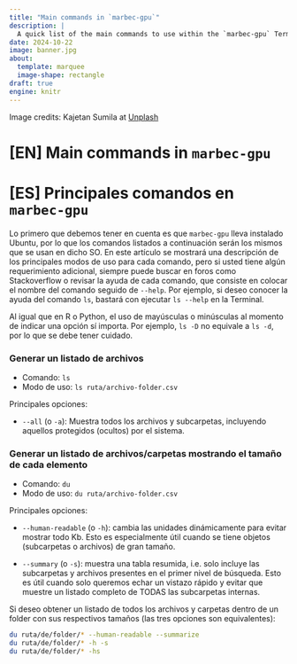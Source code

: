 ```yaml
---
title: "Main commands in `marbec-gpu`"
description: |
  A quick list of the main commands to use within the `marbec-gpu` Terminal. | Un listado rápido de los principales comandos para usar dentro de la Terminal de `marbec-gpu`.
date: 2024-10-22
image: banner.jpg
about: 
  template: marquee
  image-shape: rectangle
draft: true
engine: knitr
---
```


Image credits: Kajetan Sumila at [Unplash](https://unsplash.com/photos/black-metal-tools-on-brown-wooden-shelf-sXPR9JV270c?utm_content=creditShareLink&utm_medium=referral&utm_source=unsplash)

# \[EN\] Main commands in `marbec-gpu`

# \[ES\] Principales comandos en `marbec-gpu`

Lo primero que debemos tener en cuenta es que `marbec-gpu` lleva instalado Ubuntu, por lo que los comandos listados a continuación serán los mismos que se usan en dicho SO. En este artículo se mostrará una descripción de los principales modos de uso para cada comando, pero si usted tiene algún requerimiento adicional, siempre puede buscar en foros como Stackoverflow o revisar la ayuda de cada comando, que consiste en colocar el nombre del comando seguido de `--help`. Por ejemplo, si deseo conocer la ayuda del comando `ls`, bastará con ejecutar `ls --help` en la Terminal.

::: {.callout-note title="Mayúsculas y minúsculas"}
Al igual que en R o Python, el uso de mayúsculas o minúsculas al momento de indicar una opción sí importa. Por ejemplo, `ls -D` no equivale a `ls -d`, por lo que se debe tener cuidado.
:::

### Generar un listado de archivos

* Comando: `ls`
* Modo de uso: `ls ruta/archivo-folder.csv`

Principales opciones:

* `--all` (o `-a`): Muestra todos los archivos y subcarpetas, incluyendo aquellos protegidos (ocultos) por el sistema.

### Generar un listado de archivos/carpetas mostrando el tamaño de cada elemento

* Comando: `du`
* Modo de uso: `du ruta/archivo-folder.csv`

Principales opciones:

* `--human-readable` (o `-h`): cambia las unidades dinámicamente para evitar mostrar todo Kb. Esto es especialmente útil cuando se tiene objetos (subcarpetas o archivos) de gran tamaño.

* `--summary` (o `-s`): muestra una tabla resumida, i.e. solo incluye las subcarpetas y archivos presentes en el primer nivel de búsqueda. Esto es útil cuando solo queremos echar un vistazo rápido y evitar que muestre un listado completo de TODAS las subcarpetas internas. 

Si deseo obtener un listado de todos los archivos y carpetas dentro de un folder con sus respectivos tamaños (las tres opciones son equivalentes):

```bash
du ruta/de/folder/* --human-readable --summarize
du ruta/de/folder/* -h -s
du ruta/de/folder/* -hs
```



